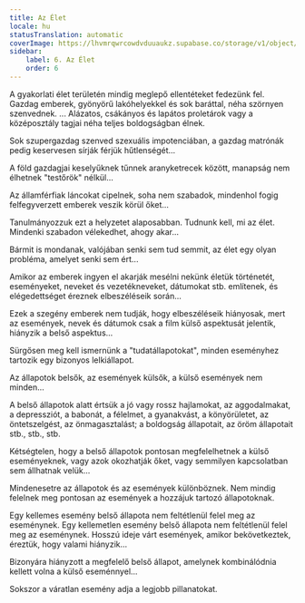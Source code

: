 ```yaml
---
title: Az Élet
locale: hu
statusTranslation: automatic
coverImage: https://lhvmrqwrcowdvduuaukz.supabase.co/storage/v1/object/public/strapi-uploads/small_cover-tratado-de-psicologia-revolucionaria.webp-5e15e1cec4e0ebebcde5d7fc7565d8fd.webp
sidebar:
    label: 6. Az Élet
    order: 6
---
```

A gyakorlati élet területén mindig meglepő ellentéteket fedezünk fel. Gazdag emberek, gyönyörű lakóhelyekkel és sok baráttal, néha szörnyen szenvednek. ... Alázatos, csákányos és lapátos proletárok vagy a középosztály tagjai néha teljes boldogságban élnek.

Sok szupergazdag szenved szexuális impotenciában, a gazdag matrónák pedig keservesen sírják férjük hűtlenségét...

A föld gazdagjai keselyűknek tűnnek aranyketrecek között, manapság nem élhetnek "testőrök" nélkül...

Az államférfiak láncokat cipelnek, soha nem szabadok, mindenhol fogig felfegyverzett emberek veszik körül őket...

Tanulmányozzuk ezt a helyzetet alaposabban. Tudnunk kell, mi az élet. Mindenki szabadon vélekedhet, ahogy akar...

Bármit is mondanak, valójában senki sem tud semmit, az élet egy olyan probléma, amelyet senki sem ért...

Amikor az emberek ingyen el akarják mesélni nekünk életük történetét, eseményeket, neveket és vezetékneveket, dátumokat stb. említenek, és elégedettséget éreznek elbeszéléseik során...

Ezek a szegény emberek nem tudják, hogy elbeszéléseik hiányosak, mert az események, nevek és dátumok csak a film külső aspektusát jelentik, hiányzik a belső aspektus...

Sürgősen meg kell ismernünk a "tudatállapotokat", minden eseményhez tartozik egy bizonyos lelkiállapot.

Az állapotok belsők, az események külsők, a külső események nem minden...

A belső állapotok alatt értsük a jó vagy rossz hajlamokat, az aggodalmakat, a depressziót, a babonát, a félelmet, a gyanakvást, a könyörületet, az öntetszelgést, az önmagasztalást; a boldogság állapotait, az öröm állapotait stb., stb., stb.

Kétségtelen, hogy a belső állapotok pontosan megfelelhetnek a külső eseményeknek, vagy azok okozhatják őket, vagy semmilyen kapcsolatban sem állhatnak velük...

Mindenesetre az állapotok és az események különböznek. Nem mindig felelnek meg pontosan az események a hozzájuk tartozó állapotoknak.

Egy kellemes esemény belső állapota nem feltétlenül felel meg az eseménynek. Egy kellemetlen esemény belső állapota nem feltétlenül felel meg az eseménynek. Hosszú ideje várt események, amikor bekövetkeztek, éreztük, hogy valami hiányzik...

Bizonyára hiányzott a megfelelő belső állapot, amelynek kombinálódnia kellett volna a külső eseménnyel...

Sokszor a váratlan esemény adja a legjobb pillanatokat.

